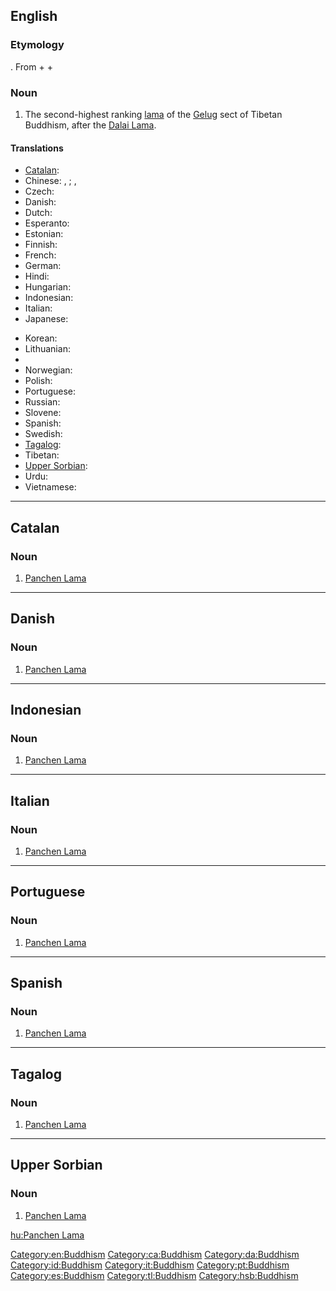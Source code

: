 ==English==
{{wikipedia}}

===Etymology===
{{etyl|bo|en}} {{term|lang=bo|sc=Tibt|པན་ཆེན་བླ་མ|tr=Pan-chen Bla-ma}}. From {{etyl|sa|-}} {{term|पण्डित|lang=sa|sc=Deva|tr=paṇḍita||scholar}} + {{etyl|bo|-}} {{term|ཆེན་པོ|lang=bo|sc=Tibt|tr=chenpo||big}} + {{etyl|bo|-}} {{term|lang=bo|sc=Tibt|བླ་མ|tr=bla-ma}}

===Noun===
{{en-noun}}

# {{context|Tibetan Buddhism}} The second-highest ranking [[lama]] of the [[Gelug]] sect of Tibetan Buddhism, after the [[Dalai Lama]].

====Translations====
{{trans-top|second-highest ranking lama of the Gelug sect of Tibetan Buddhism}}
* [[Catalan]]: {{t-|ca|Panchen Lama}}
* Chinese: {{t|cmn|班禪喇嘛|sc=Hant}}, {{t|cmn|班禅喇嘛|sc=Hans}}; {{t|cmn|班禪額爾德尼|sc=Hant}}, {{t|cmn|班禅额尔德尼|sc=Hans}}
* Czech: {{t-|cs|Pančhenlama}}
* Danish: {{t-|da|Panchen Lama}}
* Dutch: {{t-|nl|Panchen lama}}
* Esperanto: {{t-|eo|Panĉen-lamao}}
* Estonian: {{t-|et|Pantšen-laama}}
* Finnish: {{t-|fi|Panchen-lama}}
* French: {{t-|fr|Panchen-lama}}
* German: {{t-|de|Penchen Lama}}
* Hindi: {{t-|hi|पंचेन लामा}}
* Hungarian: {{t+|hu|Panchen Láma}}
* Indonesian: {{t-|id|Panchen Lama}}
* Italian: {{t-|it|Panchen Lama}}
* Japanese: {{t-|ja|パンチェン・ラマ|tr=panchen rama}}
{{trans-mid}}
* Korean: {{t-|ko|판첸 라마|sc=Hang|tr=panchen lama}}
* Lithuanian: {{t-|lt|Pančen Lama}}
* {{trreq|ne}}
* Norwegian: {{t-|no|Panchen Lama}}
* Polish: {{t-|pl|panczenlama|m}}
* Portuguese: {{t-|pt|Panchen Lama}}
* Russian: {{t-|ru|Панчен-лама|tr=Pánčen-láma|m}}
* Slovene: {{t-|sl|Pančen Lama}}
* Spanish: {{t-|es|Panchen Lama}}
* Swedish: {{t-|sv|Panchen lama}}
* [[Tagalog]]: {{t-|tl|Panchen Lama}}
* Tibetan: {{t-|bo|པན་ཆེན་བླ་མ|tr=Pan-chen Bla-ma|sc=Tibt}}
* [[Upper Sorbian]]: {{t-|hsb|Panchen Lama}}
* Urdu: {{t-|ur|پنچن لاما}}
* Vietnamese: {{t-|vi|Ban-thiền Lạt-ma}}
{{trans-bottom}}

[[Category:en:Buddhism]]

----

==Catalan==

===Noun===
{{ca-noun|m}}

# [[Panchen Lama]]

[[Category:ca:Buddhism]]

----

==Danish==

===Noun===
{{head|da|noun}}

# [[Panchen Lama]]

[[Category:da:Buddhism]]

----

==Indonesian==

===Noun===
{{id-noun}}

# [[Panchen Lama]]

[[Category:id:Buddhism]]

----

==Italian==

===Noun===
{{head|it|noun}}

# [[Panchen Lama]]

[[Category:it:Buddhism]]

----

==Portuguese==

===Noun===
{{pt-noun}}

# [[Panchen Lama]]

[[Category:pt:Buddhism]]

----

==Spanish==

===Noun===
{{head|es|noun|g=m}}

# [[Panchen Lama]]

[[Category:es:Buddhism]]

----

==Tagalog==

===Noun===
{{tl-noun}}

# [[Panchen Lama]]

[[Category:tl:Buddhism]]

----

==Upper Sorbian==

===Noun===
{{head|hsb|noun}}

# [[Panchen Lama]]

[[Category:hsb:Buddhism]]

[[hu:Panchen Lama]]
